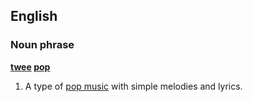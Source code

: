 ==English==
===Noun phrase===
'''[[twee]] [[pop]]'''
{{wikipedia}}
#A type of [[pop music]] with simple melodies and lyrics.